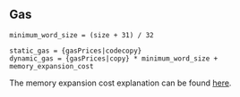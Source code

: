 ## Gas

    minimum_word_size = (size + 31) / 32

    static_gas = {gasPrices|codecopy}
    dynamic_gas = {gasPrices|copy} * minimum_word_size + memory_expansion_cost

The memory expansion cost explanation can be found [here](/about).
